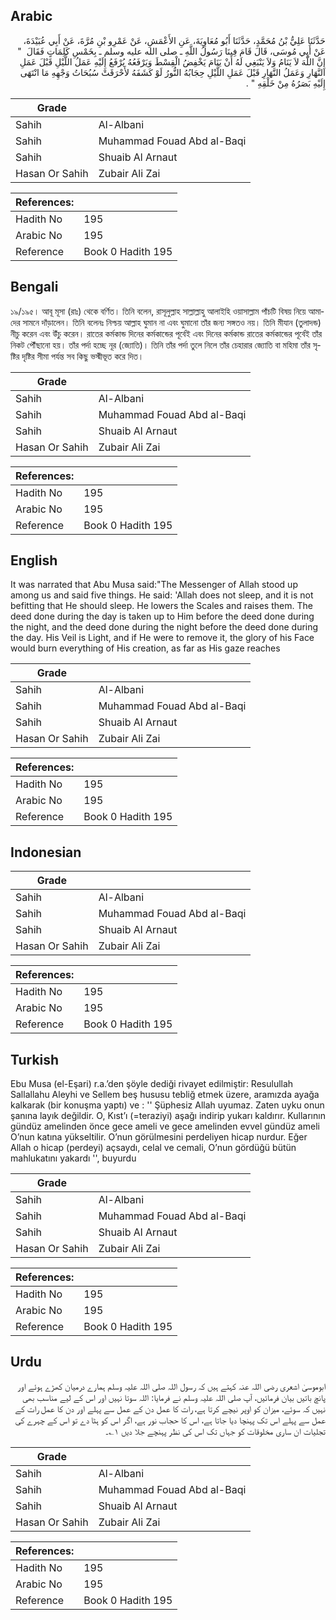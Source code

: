 ## Arabic


<div dir="rtl" lang="ar" style={{fontSize:'larger',backgroundColor:'#f8f9fa',padding:20}}>
حَدَّثَنَا عَلِيُّ بْنُ مُحَمَّدٍ، حَدَّثَنَا أَبُو مُعَاوِيَةَ، عَنِ الأَعْمَشِ، عَنْ عَمْرِو بْنِ مُرَّةَ، عَنْ أَبِي عُبَيْدَةَ، عَنْ أَبِي مُوسَى، قَالَ قَامَ فِينَا رَسُولُ اللَّهِ ـ صلى الله عليه وسلم ـ بِخَمْسِ كَلِمَاتٍ فَقَالَ ‏ "‏ إِنَّ اللَّهَ لاَ يَنَامُ وَلاَ يَنْبَغِي لَهُ أَنْ يَنَامَ يَخْفِضُ الْقِسْطَ وَيَرْفَعُهُ يُرْفَعُ إِلَيْهِ عَمَلُ اللَّيْلِ قَبْلَ عَمَلِ النَّهَارِ وَعَمَلُ النَّهَارِ قَبْلَ عَمَلِ اللَّيْلِ حِجَابُهُ النُّورُ لَوْ كَشَفَهُ لأَحْرَقَتْ سُبُحَاتُ وَجْهِهِ مَا انْتَهَى إِلَيْهِ بَصَرُهُ مِنْ خَلْقِهِ ‏"‏ ‏.‏
</div>
<div style={{backgroundColor:'#f8f9fa',padding:20, marginBottom: 10}}><table> <thead> <tr> <th>Grade</th> <th></th> </tr> </thead> <tbody> <tr><td>Sahih</td><td>Al-Albani</td></tr><tr><td>Sahih</td><td>Muhammad Fouad Abd al-Baqi</td></tr><tr><td>Sahih</td><td>Shuaib Al Arnaut</td></tr><tr><td>Hasan Or Sahih</td><td>Zubair Ali Zai</td></tr></tbody></table><table> <thead> <tr> <th>References:</th> <th></th> </tr> </thead> <tbody><tr><td>Hadith No</td><td>195</td></tr><tr><td>Arabic No</td><td>195</td></tr><tr><td>Reference</td><td>Book 0 Hadith 195</td></tr></tbody></table></div>

## Bengali


<div dir="ltr" lang="bn" style={{fontSize:'larger',backgroundColor:'#f8f9fa',padding:20}}>
১৯/১৯৫। আবূ মূসা (রাঃ) থেকে বর্ণিত। তিনি বলেন, রাসূলুল্লাহ সাল্লাল্লাহু আলাইহি ওয়াসাল্লাম পাঁচটি বিষয় নিয়ে আমাদের সামনে দাঁড়ালেন। তিনি বলেনঃ নিশ্চয় আল্লাহ ঘুমান না এবং ঘুমানো তাঁর জন্য সঙ্গতও নয়। তিনি মীযান (তুলাদন্ড) নীচু করেন এবং উঁচু করেন। রাতের কর্মকান্ড দিনের কর্মকান্ডের পূর্বেই এবং দিনের কর্মকান্ড রাতের কর্মকান্ডের পূর্বেই তাঁর নিকট পৌঁছানো হয়। তাঁর পর্দা হচ্ছে নূর (জ্যোতি)। তিনি তাঁর পর্দা তুলে নিলে তাঁর চেহারার জ্যোতি বা মহিমা তাঁর সৃষ্টির দৃষ্টির সীমা পর্যন্ত সব কিছু ভস্মীভূত করে দিত।
</div>
<div style={{backgroundColor:'#f8f9fa',padding:20, marginBottom: 10}}><table> <thead> <tr> <th>Grade</th> <th></th> </tr> </thead> <tbody> <tr><td>Sahih</td><td>Al-Albani</td></tr><tr><td>Sahih</td><td>Muhammad Fouad Abd al-Baqi</td></tr><tr><td>Sahih</td><td>Shuaib Al Arnaut</td></tr><tr><td>Hasan Or Sahih</td><td>Zubair Ali Zai</td></tr></tbody></table><table> <thead> <tr> <th>References:</th> <th></th> </tr> </thead> <tbody><tr><td>Hadith No</td><td>195</td></tr><tr><td>Arabic No</td><td>195</td></tr><tr><td>Reference</td><td>Book 0 Hadith 195</td></tr></tbody></table></div>

## English


<div dir="ltr" lang="en" style={{fontSize:'larger',backgroundColor:'#f8f9fa',padding:20}}>
It was narrated that Abu Musa said:"The Messenger of Allah stood up among us and said five things. He said: 'Allah does not sleep, and it is not befitting that He should sleep. He lowers the Scales and raises them. The deed done during the day is taken up to Him before the deed done during the night, and the deed done during the night before the deed done during the day. His Veil is Light, and if He were to remove it, the glory of his Face would burn everything of His creation, as far as His gaze reaches
</div>
<div style={{backgroundColor:'#f8f9fa',padding:20, marginBottom: 10}}><table> <thead> <tr> <th>Grade</th> <th></th> </tr> </thead> <tbody> <tr><td>Sahih</td><td>Al-Albani</td></tr><tr><td>Sahih</td><td>Muhammad Fouad Abd al-Baqi</td></tr><tr><td>Sahih</td><td>Shuaib Al Arnaut</td></tr><tr><td>Hasan Or Sahih</td><td>Zubair Ali Zai</td></tr></tbody></table><table> <thead> <tr> <th>References:</th> <th></th> </tr> </thead> <tbody><tr><td>Hadith No</td><td>195</td></tr><tr><td>Arabic No</td><td>195</td></tr><tr><td>Reference</td><td>Book 0 Hadith 195</td></tr></tbody></table></div>

## Indonesian


<div dir="ltr" lang="id" style={{fontSize:'larger',backgroundColor:'#f8f9fa',padding:20}}>

</div>
<div style={{backgroundColor:'#f8f9fa',padding:20, marginBottom: 10}}><table> <thead> <tr> <th>Grade</th> <th></th> </tr> </thead> <tbody> <tr><td>Sahih</td><td>Al-Albani</td></tr><tr><td>Sahih</td><td>Muhammad Fouad Abd al-Baqi</td></tr><tr><td>Sahih</td><td>Shuaib Al Arnaut</td></tr><tr><td>Hasan Or Sahih</td><td>Zubair Ali Zai</td></tr></tbody></table><table> <thead> <tr> <th>References:</th> <th></th> </tr> </thead> <tbody><tr><td>Hadith No</td><td>195</td></tr><tr><td>Arabic No</td><td>195</td></tr><tr><td>Reference</td><td>Book 0 Hadith 195</td></tr></tbody></table></div>

## Turkish


<div dir="ltr" lang="tr" style={{fontSize:'larger',backgroundColor:'#f8f9fa',padding:20}}>
Ebu Musa (el-Eşari) r.a.’den şöyle dediği rivayet edilmiştir: Resulullah Sallallahu Aleyhi ve Sellem beş hususu tebliğ etmek üzere, aramızda ayağa kalkarak (bir konuşma yaptı) ve : '' Şüphesiz Allah uyumaz. Zaten uyku onun şanına layık değildir. O, Kıst’ı (=teraziyi) aşağı indirip yukarı kaldırır. Kullarının gündüz amelinden önce gece ameli ve gece amelinden evvel gündüz ameli O’nun katına yükseltilir. O’nun görülmesini perdeliyen hicap nurdur. Eğer Allah o hicap (perdeyi) açsaydı, celal ve cemali, O’nun gördüğü bütün mahlukatını yakardı '', buyurdu
</div>
<div style={{backgroundColor:'#f8f9fa',padding:20, marginBottom: 10}}><table> <thead> <tr> <th>Grade</th> <th></th> </tr> </thead> <tbody> <tr><td>Sahih</td><td>Al-Albani</td></tr><tr><td>Sahih</td><td>Muhammad Fouad Abd al-Baqi</td></tr><tr><td>Sahih</td><td>Shuaib Al Arnaut</td></tr><tr><td>Hasan Or Sahih</td><td>Zubair Ali Zai</td></tr></tbody></table><table> <thead> <tr> <th>References:</th> <th></th> </tr> </thead> <tbody><tr><td>Hadith No</td><td>195</td></tr><tr><td>Arabic No</td><td>195</td></tr><tr><td>Reference</td><td>Book 0 Hadith 195</td></tr></tbody></table></div>

## Urdu


<div dir="rtl" lang="ur" style={{fontSize:'larger',backgroundColor:'#f8f9fa',padding:20}}>
ابوموسیٰ اشعری رضی اللہ عنہ کہتے ہیں کہ رسول اللہ صلی اللہ علیہ وسلم ہمارے درمیان کھڑے ہوئے اور پانچ باتیں بیان فرمائیں، آپ صلی اللہ علیہ وسلم نے فرمایا: اللہ سوتا نہیں اور اس کے لیے مناسب بھی نہیں کہ سوئے، میزان کو اوپر نیچے کرتا ہے، رات کا عمل دن کے عمل سے پہلے اور دن کا عمل رات کے عمل سے پہلے اس تک پہنچا دیا جاتا ہے، اس کا حجاب نور ہے، اگر اس کو ہٹا دے تو اس کے چہرے کی تجلیات ان ساری مخلوقات کو جہاں تک اس کی نظر پہنچے جلا دیں ۱؎۔
</div>
<div style={{backgroundColor:'#f8f9fa',padding:20, marginBottom: 10}}><table> <thead> <tr> <th>Grade</th> <th></th> </tr> </thead> <tbody> <tr><td>Sahih</td><td>Al-Albani</td></tr><tr><td>Sahih</td><td>Muhammad Fouad Abd al-Baqi</td></tr><tr><td>Sahih</td><td>Shuaib Al Arnaut</td></tr><tr><td>Hasan Or Sahih</td><td>Zubair Ali Zai</td></tr></tbody></table><table> <thead> <tr> <th>References:</th> <th></th> </tr> </thead> <tbody><tr><td>Hadith No</td><td>195</td></tr><tr><td>Arabic No</td><td>195</td></tr><tr><td>Reference</td><td>Book 0 Hadith 195</td></tr></tbody></table></div>